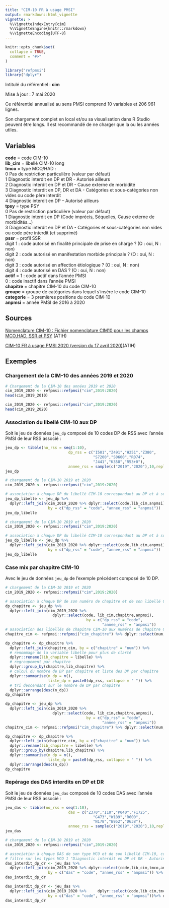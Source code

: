 ```yaml
---
title: "CIM-10 FR à usage PMSI"
output: rmarkdown::html_vignette
vignette: >
  %\VignetteIndexEntry{cim}
  %\VignetteEngine{knitr::rmarkdown}
  %\VignetteEncoding{UTF-8}
---
```


```r
knitr::opts_chunk$set(
  collapse = TRUE,
  comment = "#>"
)
```

```r
library("refpmsi")
library("dplyr")
```

Intitulé du référentiel : **cim**

Mise à jour : 7 mai 2020  

Ce référentiel annualisé au sens PMSI comprend 10 variables et 206 961 lignes.  

Son chargement complet en local et/ou sa visualisation dans R Studio peuvent être longs. Il est recommandé de ne charger que la ou les années utiles.  
  
## Variables  

**code** = code CIM-10  
**lib_cim** = libellé CIM-10 long  
**tmco** = type MCO/HAD :  
0 Pas de restriction particulière (valeur par défaut)  
1 Diagnostic interdit en DP et DR - Autorisé ailleurs  
2 Diagnostic interdit en DP et DR - Cause externe de morbidité  
3 Diagnostic interdit en DP, DR et DA - Catégories et sous-catégories non vides ou code père interdit  
4 Diagnostic interdit en DP – Autorisé ailleurs  
**tpsy** = type PSY  
0 Pas de restriction particulière (valeur par défaut)  
1 Diagnostic interdit en DP (Code imprécis, Séquelles, Cause externe de morbidités…)  
3 Diagnostic interdit en DP et DA - Catégories et sous-catégories non vides ou code père interdit (et supprimé)  
**pssr** = profil SSR  
digit 1 : code autorisé en finalité principale de prise en charge ? (O : oui, N : non)  
digit 2 : code autorisé en manifestation morbide principale ? (O : oui, N : non)  
digit 3 : code autorisé en affection étiologique ? (O : oui, N : non)  
digit 4 : code autorisé en DAS ? (O : oui, N : non)  
**actif** = 
1 : code actif dans l'année PMSI  
0 : code inactif dans l'année PMSI  
**chapitre** = chapitre CIM-10 du code CIM-10  
**groupe** = groupe de catégories dans lequel s'insère le code CIM-10  
**categorie** = 3 premières positions du code CIM-10  
**anpmsi** = année PMSI de 2016 à 2020

## Sources  

[Nomenclature CIM-10 : Fichier nomenclature CIM10 pour les champs MCO,HAD, SSR et PSY](https://www.atih.sante.fr/plateformes-de-transmission-et-logiciels/logiciels-espace-de-telechargement/id_lot/456) (ATIH)  

[CIM-10 FR à usage PMSI 2020 (version du 17 avril 2020)](https://www.atih.sante.fr/sites/default/files/public/content/3706/cim-10fr_2020_actualisation_pmsi_10-04-2020.pdf)(ATIH)

## Exemples

### Chargement de la CIM-10 des années 2019 et 2020

```r
# Chargement de la CIM-10 des années 2019 et 2020
cim_2019_2020 <- refpmsi::refpmsi("cim",2019:2020)
head(cim_2019_2010)
```

```r
cim_2019_2020 <- refpmsi::refpmsi("cim",2019:2020)
head(cim_2019_2020)
```

### Association du libellé CIM-10 aux DP

Soit le jeu de données `jeu_dp` composé de 10 codes DP de RSS avec l'année PMSI de leur RSS associé : 

```r
jeu_dp <- tibble(no_rss = seq(1:10),
                            dp_rss = c("I501","Z491","H251","Z380",
                                       "S7200","S0600","R074",
                                       "J441","K358","R53+0"),
                            annee_rss = sample(c("2019","2020"),10,replace = TRUE))
jeu_dp
```


```r
# chargement de la CIM-10 2019 et 2020
cim_2019_2020 <- refpmsi::refpmsi("cim",2019:2020)

# association à chaque DP du libellé CIM-10 correspondant au DP et à son année PMSI
jeu_dp_libelle <- jeu_dp %>% 
  dplyr::left_join(cim_2019_2020 %>% dplyr::select(code,lib_cim,anpmsi),
                   by = c("dp_rss" = "code", "annee_rss" = "anpmsi"))
jeu_dp_libelle
```


```r
# chargement de la CIM-10 2019 et 2020
cim_2019_2020 <- refpmsi::refpmsi("cim",2019:2020)

# association à chaque DP du libellé CIM-10 correspondant au DP et à son année PMSI
jeu_dp_libelle <- jeu_dp %>% 
  dplyr::left_join(cim_2019_2020 %>% dplyr::select(code,lib_cim,anpmsi),
                   by = c("dp_rss" = "code", "annee_rss" = "anpmsi"))
jeu_dp_libelle
```

### Case mix par chapitre CIM-10 

Avec le jeu de données `jeu_dp` de l'exemple précédent composé de 10 DP.  

```r
# chargement de la CIM-10 2019 et 2020
cim_2019_2020 <- refpmsi::refpmsi("cim",2019:2020)

# association à chaque DP de son numéro de chapitre et de son libellé CIM-10 correspondant à l'année PMSI de son RSS
dp_chapitre <- jeu_dp %>% 
  dplyr::left_join(cim_2019_2020 %>% 
                     dplyr::select(code, lib_cim,chapitre,anpmsi),
                                    by = c("dp_rss" = "code",
                                           "annee_rss" = "anpmsi"))
# association des libellés de chapitre CIM-10 aux numéros de chapitre CIM-10 via le référentiel "cim_chapitre" en ne retenant que les 2 variables qui nous intéressent : "num" et "libelle"
chapitre_cim <- refpmsi::refpmsi("cim_chapitre") %>% dplyr::select(num,libelle)

dp_chapitre <- dp_chapitre %>% 
  dplyr::left_join(chapitre_cim, by = c("chapitre" = "num")) %>% 
  # renommage de la variable libelle pour plus de clarté
  dplyr::rename(lib_chapitre = libelle) %>% 
  # regroupement par chapitre
  dplyr::group_by(chapitre,lib_chapitre) %>% 
  # calcul du nombre de DP par chapitre et liste des DP par chapitre
  dplyr::summarise(n_dp = n(),
                   liste_dp = paste0(dp_rss, collapse = " ")) %>% 
  # tri descendant sur le nombre de DP par chapitre
  dplyr::arrange(desc(n_dp))
dp_chapitre
```


```r
dp_chapitre <- jeu_dp %>% 
  dplyr::left_join(cim_2019_2020 %>% 
                     dplyr::select(code, lib_cim,chapitre,anpmsi),
                                    by = c("dp_rss" = "code",
                                           "annee_rss" = "anpmsi"))
chapitre_cim <- refpmsi::refpmsi("cim_chapitre") %>% dplyr::select(num,libelle)

dp_chapitre <- dp_chapitre %>% 
  dplyr::left_join(chapitre_cim, by = c("chapitre" = "num")) %>% 
  dplyr::rename(lib_chapitre = libelle) %>% 
  dplyr::group_by(chapitre,lib_chapitre) %>% 
  dplyr::summarise(n_dp = n(),
                   liste_dp = paste0(dp_rss, collapse = " ")) %>% 
  dplyr::arrange(desc(n_dp))
dp_chapitre
```


### Repérage des DAS interdits en DP et DR

Soit le jeu de données `jeu_das` composé de 10 codes DAS avec l'année PMSI de leur RSS associé : 

```r
jeu_das <- tibble(no_rss = seq(1:10),
                            das = c("Z370","I10","P040","F1725",
                                       "G473","W189","R600",
                                       "N178","B952","D638"),
                            annee_rss = sample(c("2019","2020"),10,replace = TRUE))
jeu_das
```


```r
# chargement de la CIM-10 2019 et 2020
cim_2019_2020 <- refpmsi::refpmsi("cim",2019:2020)

# association à chaque DAS de son type MCO et de son libellé CIM-10, correspondant à son année PMSI
# filtre sur les types MCO 1 "Diagnostic interdit en DP et DR - Autorisé ailleurs" et 2 "Diagnostic interdit en DP et DR - Cause externe de morbidité" 
das_interdit_dp_dr <- jeu_das %>% 
  dplyr::left_join(cim_2019_2020 %>% dplyr::select(code,lib_cim,tmco,anpmsi),
                   by = c("das" = "code", "annee_rss" = "anpmsi")) %>% dplyr::filter(tmco %in% c(1,2))
das_interdit_dp_dr
```

```r
das_interdit_dp_dr <- jeu_das %>% 
  dplyr::left_join(cim_2019_2020 %>%     dplyr::select(code,lib_cim,tmco,anpmsi),
                   by = c("das" = "code", "annee_rss" = "anpmsi"))%>% dplyr::filter(tmco %in% c(1,2))
das_interdit_dp_dr
```
